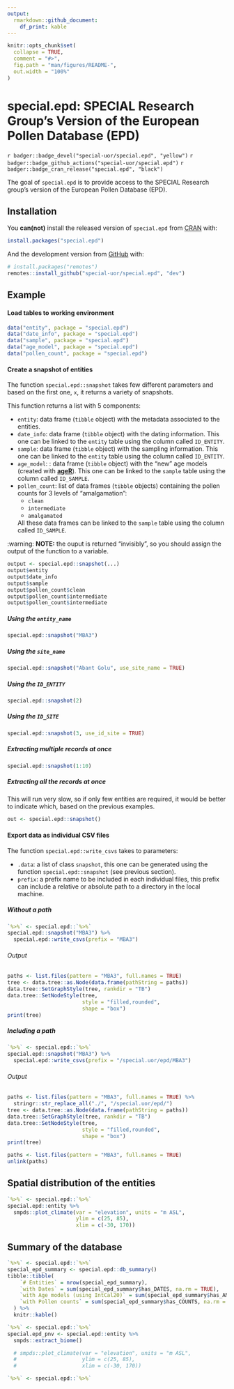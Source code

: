 ```yaml
---
output:
  rmarkdown::github_document:
    df_print: kable
---
```

<!-- README.md is generated from README.Rmd. Please edit that file -->

```r
knitr::opts_chunk$set(
  collapse = TRUE,
  comment = "#>",
  fig.path = "man/figures/README-",
  out.width = "100%"
)
```

# special.epd: SPECIAL Research Group's Version of the European Pollen Database (EPD)
<!-- S<sub>PECIAL</sub> <sub>R</sub>e<sub>search group's version of the</sub> E<sub>uropean</sub> Po<sub>llen</sub> D<sub>atabase (EPD)</sub>  -->
<!-- *S*PECIAL R*e*search group's version of the *E*uropean *Po*llen *D*atabase (EPD)  -->
<!-- **S**PECIAL R**e**search group's version of the **E**uropean **Po**llen **D**atabase (EPD)  -->
<!-- <img src="inst/images/logo.png" alt="logo" align="right" height=200px/> -->
<!-- badges: start -->
`r badger::badge_devel("special-uor/special.epd", "yellow")`
`r badger::badge_github_actions("special-uor/special.epd")`
`r badger::badge_cran_release("special.epd", "black")`
<!-- badges: end -->

The goal of `special.epd` is to provide access to the SPECIAL Research group's version of the European Pollen Database (EPD).

## Installation

You **can(not)** install the released version of `special.epd` from [CRAN](https://CRAN.R-project.org) with:

``` r
install.packages("special.epd")
```

And the development version from 
[GitHub](https://github.com/special-uor/special.epd) with:

``` r
# install.packages("remotes")
remotes::install_github("special-uor/special.epd", "dev")
```
## Example

#### Load tables to working environment
```r
data("entity", package = "special.epd")
data("date_info", package = "special.epd")
data("sample", package = "special.epd")
data("age_model", package = "special.epd")
data("pollen_count", package = "special.epd")
```

#### Create a snapshot of entities

The function `special.epd::snapshot` takes few different parameters and based on
the first one, `x`, it returns a variety of snapshots. 

This function returns a list with 5 components:

- `entity`: data frame (`tibble` object) with the metadata associated to the entities.
- `date_info`: data frame (`tibble` object) with the dating information. This one can be linked to the `entity` table using the column called `ID_ENTITY`.
- `sample`: data frame (`tibble` object) with the sampling information. This one can be linked to the `entity` table using the column called `ID_ENTITY`.
- `age_model`: : data frame (`tibble` object) with the "new" age models (created with [**ageR**](https://github.com/special-uor/ageR)). This one can be linked to the `sample` table using the column called `ID_SAMPLE`.
- `pollen_count`: list of data frames (`tibble` objects) containing the pollen counts for 3 levels of "amalgamation":
    - `clean`
    - `intermediate`
    - `amalgamated`
    
  All these data frames can be linked to the `sample` table using the column called `ID_SAMPLE`.

:warning: **NOTE:** the ouput is returned "invisibly", so you should assign the output of the function to a variable.

```r
output <- special.epd::snapshot(...)
output$entity
output$date_info
output$sample
output$pollen_count$clean
output$pollen_count$intermediate
output$pollen_count$intermediate
```

##### Using the `entity_name`
```r
special.epd::snapshot("MBA3")
```

##### Using the `site_name`
```r
special.epd::snapshot("Abant Golu", use_site_name = TRUE)
```

##### Using the `ID_ENTITY`
```r
special.epd::snapshot(2)
```

##### Using the `ID_SITE`
```r
special.epd::snapshot(3, use_id_site = TRUE)
```

##### Extracting multiple records at once
```r
special.epd::snapshot(1:10)
```

##### Extracting all the records at once
This will run very slow, so if only few entities are required, it would be better
to indicate which, based on the previous examples.

```r
out <- special.epd::snapshot()
```

#### Export data as individual CSV files

The function `special.epd::write_csvs` takes to parameters:

- `.data`: a list of class `snapshot`, this one can be generated using the function `special.epd::snapshot` (see previous section).
- `prefix`: a prefix name to be included in each individual files, this prefix can include a relative or absolute path to a directory in the local machine.

##### Without a path
```r
`%>%` <- special.epd::`%>%`
special.epd::snapshot("MBA3") %>%
  special.epd::write_csvs(prefix = "MBA3")
```

###### Output
```r
paths <- list.files(pattern = "MBA3", full.names = TRUE)
tree <- data.tree::as.Node(data.frame(pathString = paths))
data.tree::SetGraphStyle(tree, rankdir = "TB")
data.tree::SetNodeStyle(tree,
                        style = "filled,rounded",
                        shape = "box")
print(tree)
```

##### Including a path
```r
`%>%` <- special.epd::`%>%`
special.epd::snapshot("MBA3") %>%
  special.epd::write_csvs(prefix = "/special.uor/epd/MBA3")
```

###### Output
```r
paths <- list.files(pattern = "MBA3", full.names = TRUE) %>%
  stringr::str_replace_all("./", "/special.uor/epd/")
tree <- data.tree::as.Node(data.frame(pathString = paths))
data.tree::SetGraphStyle(tree, rankdir = "TB")
data.tree::SetNodeStyle(tree,
                        style = "filled,rounded",
                        shape = "box")
print(tree)
```

```r
paths <- list.files(pattern = "MBA3", full.names = TRUE)
unlink(paths)
```


## Spatial distribution of the entities
```r
`%>%` <- special.epd::`%>%`
special.epd::entity %>%
  smpds::plot_climate(var = "elevation", units = "m ASL", 
                      ylim = c(25, 85),
                      xlim = c(-30, 170))
```

## Summary of the database
```r
`%>%` <- special.epd::`%>%`
special_epd_summary <- special.epd::db_summary()
tibble::tibble(
    `# Entities` = nrow(special_epd_summary),
    `with Dates` = sum(special_epd_summary$has_DATES, na.rm = TRUE),
    `with Age models (using IntCal20)` = sum(special_epd_summary$has_AM, na.rm = TRUE),
    `with Pollen counts` = sum(special_epd_summary$has_COUNTS, na.rm = TRUE)
  ) %>%
  knitr::kable()
```
<!-- ## Extract Potential Natural Vegetation -->
<!-- Using the package `smpds` [https://github.com/special-uor/smpds] we can extract the PNV for each entity and create a plot: -->

```r
`%>%` <- special.epd::`%>%`
special.epd_pnv <- special.epd::entity %>%
  smpds::extract_biome()

  # smpds::plot_climate(var = "elevation", units = "m ASL", 
  #                     ylim = c(25, 85),
  #                     xlim = c(-30, 170))
```

```r
`%>%` <- special.epd::`%>%`
```
